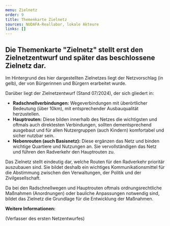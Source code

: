 ```yaml
---
menu: Zielnetz
order: 9
title: Themenkarte Zielnetz
sources: NUDAFA-Reallabor, lokale Akteure
links: []
---
```


## Die Themenkarte "Zielnetz" stellt erst den Zielnetzentwurf und später das beschlossene Zielnetz dar.&#x20;

Im Hintergrund des hier dargestellten Zielnetzes liegt der Netzvorschlag (in gelb), der von Bürgerinnen und Bürgern erarbeitet wurde.&#x20;

Darüber liegt der Zielnetzentwurf (Stand 07/2024), der sich gliedert in:&#x20;

- **Radschnellverbindungen:** Wegeverbindungen mit überörtlicher Bedeutung (über 10km), mit entsprechender Ausbauqualität herzustellen.&#x20;
- **Hauptrouten:** Diese bilden innerhalb des Netzes die wichtigsten und oftmals auch direktesten Verbindungen, sollten dementsprechend ausgebaut und für allen Nutzergruppen (auch Kindern) komfortabel und sicher nutzbar sein.&#x20;
- **Nebenrouten (auch Basisnetz):** Diese ergänzen das Netz und binden wichtige Quartiere und Nutzungen an. Sie vervollständigen das Netz und führen den Radverkehr den Hauptrouten zu.&#x20;

Das Zielnetz stellt eindeutig dar, welche Routen für den Radverkehr prioritär auszubauen sind. Sie bildet deshalb ein wichtiges Kommunikationsmittel für die Abstimmung zwischen den Verwaltungen, der Politik und der Zivilgesellschaft.&#x20;

Da bei den Radschnellwegen und Hauptrouten oftmals ordnungsrechtliche Maßnahmen (Anordnungen) oder bauliche Anpassungen notwendig sind, bildet das Zielnetz die Grundlage für die Entwicklung der Maßnahmen.

**Weitere Informationen:**

<TextLinkArrow href="https://www.radnetz-lds.de/" display="Radnetz LDS(-Nord)" external /> (Verfasser
des ersten Netzentwurfes)
